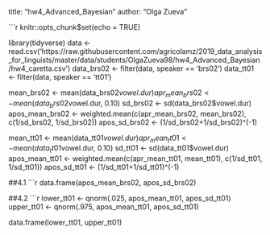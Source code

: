 title: "hw4_Advanced_Bayesian"
author: "Olga Zueva"

```{r setup, include=FALSE}
knitr::opts_chunk$set(echo = TRUE)


library(tidyverse)
data <- read.csv('https://raw.githubusercontent.com/agricolamz/2019_data_analysis_for_linguists/master/data/students/OlgaZueva98/hw4_Advanced_Bayesian/hw4_caretta.csv')
data_brs02 <- filter(data, speaker == 'brs02') 
data_tt01 <- filter(data, speaker == 'tt01')

mean_brs02 <- mean(data_brs02$vowel.dur)
apr_mean_brs02 <- mean(data_brs02$vowel.dur, 0.10)
sd_brs02 <- sd(data_brs02$vowel.dur)
apos_mean_brs02 <- weighted.mean(c(apr_mean_brs02, mean_brs02), c(1/sd_brs02, 1/sd_brs02))
apos_sd_brs02 <- (1/sd_brs02+1/sd_brs02)^(-1)                       

mean_tt01 <- mean(data_tt01$vowel.dur)
apr_mean_tt01 <- mean(data_tt01$vowel.dur, 0.10)
sd_tt01 <- sd(data_tt01$vowel.dur)
apos_mean_tt01 <- weighted.mean(c(apr_mean_tt01, mean_tt01), c(1/sd_tt01, 1/sd_tt01))
apos_sd_tt01 <- (1/sd_tt01+1/sd_tt01)^(-1)  

##4.1
```{r}

data.frame(apos_mean_brs02, apos_sd_brs02)

##4.2
```{r}

lower_tt01 <- qnorm(.025, apos_mean_tt01, apos_sd_tt01)
upper_tt01 <- qnorm(.975, apos_mean_tt01, apos_sd_tt01)

data.frame(lower_tt01, upper_tt01)
